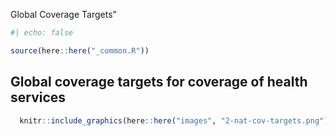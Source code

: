 Global Coverage Targets"

```r
#| echo: false

source(here::here("_common.R"))
```

## Global coverage targets for coverage of health services

```r
  knitr::include_graphics(here::here("images", "2-nat-cov-targets.png"))
```
